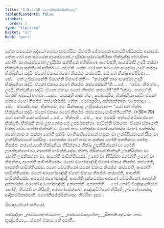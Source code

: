 ```yaml
---
title: "1.5.3.10 රහෝනිසජ්ජසික්ඛාපද"
tableOfContents: false
sidebar:
  order: 2
type: "tipitaka"
basket: "vi"
book: "paci"
---
```



<DynamicBreadcrumb />

<Division number="198" book="paci">

<Paragraph number="648" book="paci">
තේන සමයේන බුද්ධෝ භගවා සාවත්ථියං විහරති ජේතවනේ අනාථපිණ්ඩිකස්ස ආරාමේ. තේන ඛෝ පන සමයේන ආයස්මතෝ උදායිස්ස පුරාණදුතියිකා භික්ඛුනීසු පබ්බජිතා හෝති. සා ආයස්මතෝ උදායිස්ස සන්තිකේ අභික්ඛණං ආගච්ඡති, ආයස්මාපි උදායී තස්සා භික්ඛුනියා සන්තිකේ අභික්ඛණං ගච්ඡති. තේන ඛෝ පන සමයේන ආයස්මා උදායී තස්සා භික්ඛුනියා සද්ධිං ඒකෝ ඒකාය රහෝ නිසජ්ජං කප්පේසි.
</Paragraph>

<Paragraph number="649" book="paci">
යේ තේ භික්ඛූ අප්පිච්ඡා …පේ…  තේ උජ්ඣායන්ති ඛිය්‍යන්ති විපාචේන්ති—  “කථඤ්හි නාම ආයස්මා උදායී භික්ඛුනියා සද්ධිං ඒකෝ ඒකාය රහෝ නිසජ්ජං කප්පේස්සතී”ති …පේ…  “සච්චං කිර ත්වං, උදායි, භික්ඛුනියා සද්ධිං ඒකෝ ඒකාය රහෝ නිසජ්ජං කප්පේසී”ති? “සච්චං, භගවා”ති. විගරහි බුද්ධෝ භගවා …පේ…  කථඤ්හි නාම ත්වං, මෝඝපුරිස, භික්ඛුනියා සද්ධිං ඒකෝ ඒකාය රහෝ නිසජ්ජං කප්පේස්සසි. නේතං, මෝඝපුරිස, අප්පසන්නානං වා පසාදාය …පේ…  ඒවඤ්ච පන, භික්ඛවේ, ඉමං සික්ඛාපදං උද්දිසේය්‍යාථ—
</Paragraph>

</Division>
<Division number="199" book="paci">

<Paragraph number="650" book="paci">
<Emphasis>“යෝ පන භික්ඛු භික්ඛුනියා සද්ධිං ඒකෝ ඒකාය රහෝ නිසජ්ජං කප්පේය්‍ය, පාචිත්තියන්”</Emphasis>ති. (*30*:<Emphasis>79</Emphasis>)
</Paragraph>

</Division>
<Division number="200" book="paci">

<Paragraph number="651" book="paci">
<Emphasis>යෝ පනා</Emphasis>ති යෝ යාදිසෝ …පේ…  <Emphasis>භික්ඛූ</Emphasis>ති …පේ…  අයං ඉමස්මිං අත්ථේ අධිප්පේතෝ භික්ඛූති.
</Paragraph>

<Paragraph number="652" book="paci">
<Emphasis>භික්ඛුනී</Emphasis> නාම උභතෝසංඝේ උපසම්පන්නා.
</Paragraph>

<Paragraph number="653" book="paci">
<Emphasis>සද්ධින්</Emphasis>ති ඒකතෝ.
</Paragraph>

<Paragraph number="654" book="paci">
<Emphasis>ඒකෝ ඒකායා</Emphasis>ති භික්ඛු චේව හෝති භික්ඛුනී ච.
</Paragraph>

<Paragraph number="655" book="paci">
<Emphasis>රහෝ</Emphasis> නාම චක්ඛුස්ස රහෝ සෝතස්ස රහෝ. චක්ඛුස්ස රහෝ නාම න සක්කා හෝති අක්ඛිං වා නිඛණීයමානේ භමුකං වා උක්ඛිපීයමානේ සීසං වා උක්ඛිපීයමානේ පස්සිතුං. සෝතස්ස රහෝ නාම න සක්කා හෝති පකතිකථා සෝතුං.
</Paragraph>

<Paragraph number="656" book="paci">
<Emphasis>නිසජ්ජං කප්පේය්‍යා</Emphasis>ති භික්ඛුනියා නිසින්නාය භික්ඛු උපනිසින්නෝ වා හෝති උපනිපන්නෝ වා, ආපත්ති පාචිත්තියස්ස.
</Paragraph>

<Paragraph number="657" book="paci">
භික්ඛු නිසින්නේ භික්ඛුනී උපනිසින්නා වා හෝති උපනිපන්නා වා, ආපත්ති පාචිත්තියස්ස. උභෝ වා නිසින්නා හෝන්ති උභෝ වා නිපන්නා, ආපත්ති පාචිත්තියස්ස.
</Paragraph>

</Division>
<Division number="201" book="paci">

<Paragraph number="658" book="paci">
රහෝ රහෝසඤ්ඤී ඒකෝ ඒකාය නිසජ්ජං කප්පේති, ආපත්ති පාචිත්තියස්ස. රහෝ වේමතිකෝ ඒකෝ ඒකාය නිසජ්ජං කප්පේති, ආපත්ති පාචිත්තියස්ස. රහෝ අරහෝසඤ්ඤී ඒකෝ ඒකාය නිසජ්ජං කප්පේති, ආපත්ති පාචිත්තියස්ස.
</Paragraph>

<Paragraph number="659" book="paci">
අරහෝ රහෝසඤ්ඤී, ආපත්ති දුක්කටස්ස. අරහෝ වේමතිකෝ, ආපත්ති දුක්කටස්ස. අරහෝ අරහෝසඤ්ඤී, අනාපත්ති.
</Paragraph>

</Division>
<Division number="202" book="paci">

<Paragraph number="660" book="paci">
අනාපත්ති—  යෝ කෝචි විඤ්ඤූ දුතියෝ හෝති, තිට්ඨති න නිසීදති, අරහෝපේක්ඛෝ, අඤ්ඤවිහිතෝ නිසීදති, උම්මත්තකස්ස, ආදිකම්මිකස්සාති.

</Paragraph>
</Division>

<Paragraph number="661" type="center" book="paci">
රහෝනිසජ්ජසික්ඛාපදං නිට්ඨිතං දසමං.

  
ඕවාදවග්ගෝ තතියෝ.



</Paragraph>

<Paragraph number="662" type="center" book="paci">
තස්සුද්දානං


</Paragraph>

<Paragraph number="663" type="verses" book="paci">
_අසම්මතඅත්ථඞ්ගතූ,_  
_පස්සයාමිසදානේන;_  
_සිබ්බති අද්ධානං නාවං භුඤ්ජේය්‍ය,_  
_ඒකෝ ඒකාය තේ දසාති._
</Paragraph>